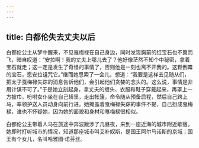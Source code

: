 ```yaml
---
---
---
```

title: 白都伦失去丈夫以后
---




白都伦公主从梦中醒来，不见戛梅禄在自己身边，同时发现胸前的红宝石也不翼而飞，暗自叹道：“安拉啊！我的丈夫上哪儿去了？他好像茫然不知个中秘密，拿着宝石就走；这一定是发生了奇怪的事情了，否则他是一刻也离不开我的。这颗倒霉的宝石，愿安拉诅咒它。”继而她思索了一会儿，想道：“我要是这样去见随从们，把太子戛梅禄失踪的消息告诉他们，会引起他们贪婪的念头的。这么说，事情是非用计谋不可了。”于是她立刻起身，拿丈夫的缠头、衣服和鞋子穿戴起来，再罩上一方披巾，吩咐女仆坐在自己轿里，走出帐篷，命令随从预备启程，然后自己跨上马，率领护送人员动身向前行进。她掩盖着戛梅禄失踪的事件不提，自己扮成戛梅禄，谁也不怀疑她，因为她的面貌和身材和戛梅禄很相似。

白都伦公主带着人马在旅途中奔波跋涉了几昼夜，来到一座近海的城市附近歇宿。她即时打听城市的情况，知道那座城市叫艾补奴斯，是国王阿尔马诺斯的京城；国王有个女儿，名叫哈雅图·诺芬丝。